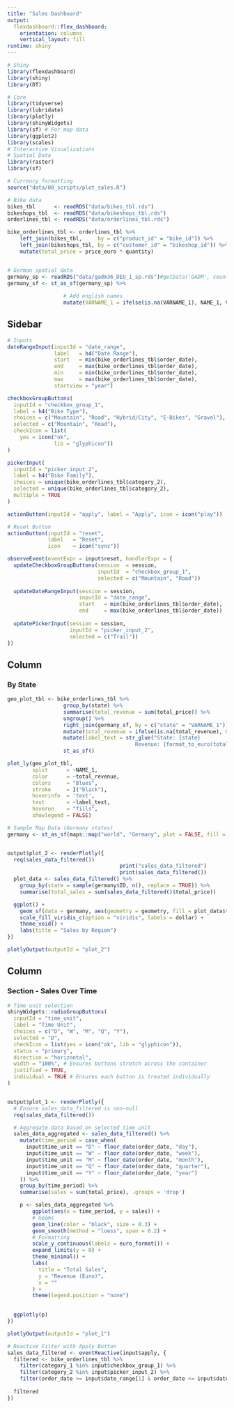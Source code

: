 ```yaml
---
title: "Sales Dashboard"
output: 
  flexdashboard::flex_dashboard:
    orientation: columns
    vertical_layout: fill
runtime: shiny
---
```


```r
# Shiny
library(flexdashboard)
library(shiny)
library(DT)

# Core
library(tidyverse)
library(lubridate)
library(plotly)
library(shinyWidgets)
library(sf) # For map data
library(ggplot2)
library(scales)
# Interactive Visualizations
# Spatial Data
library(raster)
library(sf)

# Currency formatting
source("data/00_scripts/plot_sales.R")
```

```r
# Bike data
bikes_tbl      <- readRDS("data/bikes_tbl.rds")
bikeshops_tbl  <- readRDS("data/bikeshops_tbl.rds")
orderlines_tbl <- readRDS("data/orderlines_tbl.rds")

bike_orderlines_tbl <- orderlines_tbl %>%
    left_join(bikes_tbl,     by = c("product_id" = "bike_id")) %>%
    left_join(bikeshops_tbl, by = c("customer_id" = "bikeshop_id")) %>%
    mutate(total_price = price_euro * quantity)


# German spatial data
germany_sp <- readRDS("data/gadm36_DEU_1_sp.rds")#getData('GADM', country='DE', level=1) 
germany_sf <- st_as_sf(germany_sp) %>% 
  
                  # Add english names
                  mutate(VARNAME_1 = ifelse(is.na(VARNAME_1), NAME_1, VARNAME_1)) 
```




Sidebar {.sidebar}
------------------------

```r
# Inputs
dateRangeInput(inputId = "date_range", 
               label   = h4("Date Range"), 
               start   = min(bike_orderlines_tbl$order_date), 
               end     = max(bike_orderlines_tbl$order_date),         
               min     = min(bike_orderlines_tbl$order_date), 
               max     = max(bike_orderlines_tbl$order_date), 
               startview = "year")

checkboxGroupButtons(
  inputId = "checkbox_group_1", 
  label = h4("Bike Type"), 
  choices = c("Mountain", "Road", "Hybrid/City", "E-Bikes", "Gravel"),
  selected = c("Mountain", "Road"),
  checkIcon = list(
    yes = icon("ok", 
               lib = "glyphicon"))
)

pickerInput(
  inputId = "picker_input_2", 
  label = h4("Bike Family"), 
  choices = unique(bike_orderlines_tbl$category_2),
  selected = unique(bike_orderlines_tbl$category_2),
  multiple = TRUE
)

actionButton(inputId = "apply", label = "Apply", icon = icon("play"))

# Reset Button
actionButton(inputId = "reset", 
             label   = "Reset", 
             icon    = icon("sync"))

observeEvent(eventExpr = input$reset, handlerExpr = {
  updateCheckboxGroupButtons(session  = session, 
                             inputId  = "checkbox_group_1", 
                             selected = c("Mountain", "Road"))
  
  updateDateRangeInput(session = session, 
                       inputId = "date_range", 
                       start   = min(bike_orderlines_tbl$order_date), 
                       end     = max(bike_orderlines_tbl$order_date))
  
  updatePickerInput(session = session, 
                    inputId = "picker_input_2", 
                    selected = c("Trail"))
})
```



Column {data-width=1000}
---------------------------------------------------------------
### By State

```r
geo_plot_tbl <- bike_orderlines_tbl %>% 
                  group_by(state) %>%
                  summarise(total_revenue = sum(total_price)) %>%
                  ungroup() %>%
                  right_join(germany_sf, by = c("state" = "VARNAME_1")) %>% 
                  mutate(total_revenue = ifelse(is.na(total_revenue), 0, total_revenue)) %>% 
                  mutate(label_text = str_glue("State: {state}
                                         Revenue: {format_to_euro(total_revenue)}")) %>% 
                  st_as_sf()
```
```r
plot_ly(geo_plot_tbl, 
        split      = ~NAME_1, 
        color      = ~total_revenue,
        colors     = "Blues",
        stroke     = I("black"),
        hoverinfo  = 'text', 
        text       = ~label_text, 
        hoveron    = "fills", 
        showlegend = FALSE) 
```



```r
# Sample Map Data (Germany states)
germany <- st_as_sf(maps::map("world", "Germany", plot = FALSE, fill = TRUE))


output$plot_2 <- renderPlotly({
  req(sales_data_filtered())
                                    print("sales_data_filtered")
                                    print(sales_data_filtered())
  plot_data <- sales_data_filtered() %>%
    group_by(state = sample(germany$ID, n(), replace = TRUE)) %>%
    summarise(total_sales = sum(sales_data_filtered()$total_price))

  ggplot() +
    geom_sf(data = germany, aes(geometry = geometry, fill = plot_data$total_sales)) +
    scale_fill_viridis_c(option = "viridis", labels = dollar) +
    theme_void() +
    labs(title = "Sales by Region")
})

plotlyOutput(outputId = "plot_2")
```

Column {data-width=750}
-----------------------

### Section - Sales Over Time
```r
# Time unit selection
shinyWidgets::radioGroupButtons(
  inputId = "time_unit", 
  label = "Time Unit", 
  choices = c("D", "W", "M", "Q", "Y"), 
  selected = "D",
  checkIcon = list(yes = icon("ok", lib = "glyphicon")),
  status = "primary",
  direction = "horizontal",
  width = "100%", # Ensures buttons stretch across the container
  justified = TRUE,
  individual = TRUE # Ensures each button is treated individually
)


output$plot_1 <- renderPlotly({
  # Ensure sales_data_filtered is non-null
  req(sales_data_filtered())

  # Aggregate data based on selected time unit
  sales_data_aggregated <- sales_data_filtered() %>%
    mutate(time_period = case_when(
      input$time_unit == "D" ~ floor_date(order_date, "day"),
      input$time_unit == "W" ~ floor_date(order_date, "week"),
      input$time_unit == "M" ~ floor_date(order_date, "month"),
      input$time_unit == "Q" ~ floor_date(order_date, "quarter"),
      input$time_unit == "Y" ~ floor_date(order_date, "year")
    )) %>%
    group_by(time_period) %>%
    summarise(sales = sum(total_price), .groups = 'drop')

    p <- sales_data_aggregated %>%
		ggplot(aes(x = time_period, y = sales)) +
		# Geoms
		geom_line(color = "black", size = 0.3) +
		geom_smooth(method = "loess", span = 0.2) +
		# Formatting
		scale_y_continuous(labels = euro_format()) +
		expand_limits(y = 0) +
		theme_minimal() +
		labs(
		  title = "Total Sales",
		  y = "Revenue (Euro)",
		  x = ""
		) + 
		theme(legend.position = "none")

  
  ggplotly(p)
})

plotlyOutput(outputId = "plot_1")
```

```r
# Reactive Filter with Apply Button
sales_data_filtered <- eventReactive(input$apply, {
  filtered <- bike_orderlines_tbl %>%
    filter(category_1 %in% input$checkbox_group_1) %>%
    filter(category_2 %in% input$picker_input_2) %>%
    filter(order_date >= input$date_range[1] & order_date <= input$date_range[2])
  
  filtered
})
```